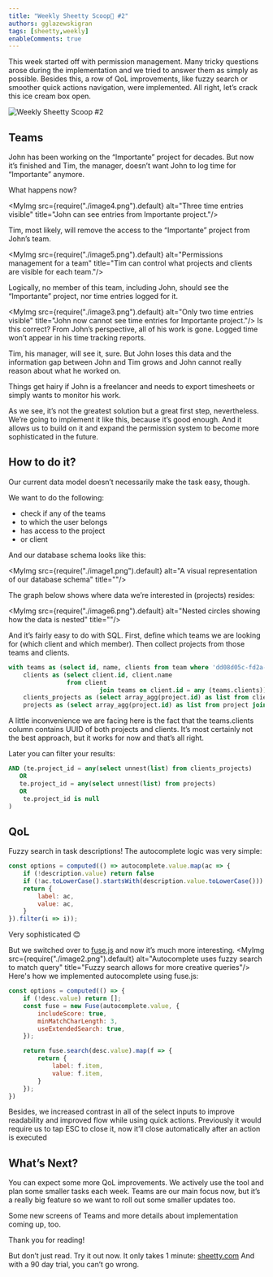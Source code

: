 ```yaml
---
title: "Weekly Sheetty Scoop🍦 #2"
authors: gglazewskigran
tags: [sheetty,weekly]
enableComments: true
---
```



This week started off with permission management. Many tricky questions arose during the implementation and we tried to answer them as simply as possible. Besides this, a row of QoL improvements, like fuzzy search or smoother quick actions navigation, were implemented. All right, let’s crack this ice cream box open.

![Weekly Sheetty Scoop #2](./cover-image.png "Weekly Sheetty Scoop #2")

<!--truncate-->

## Teams

John has been working on the “Importante” project for decades. But now it’s finished and Tim, the manager, doesn’t want John to log time for “Importante” anymore.

What happens now?

<MyImg src={require("./image4.png").default} alt="Three time entries visible"
       title="John can see entries from Importante project."/>

Tim, most likely, will remove the access to the “Importante” project from John’s team.

<MyImg src={require("./image5.png").default} alt="Permissions management for a team"
       title="Tim can control what projects and clients are visible for each team."/>

Logically, no member of this team, including John, should see the “Importante” project, nor time entries logged for it.

<MyImg src={require("./image3.png").default} alt="Only two time entries visible"
       title="John now cannot see time entries for Importante project."/>
Is this correct? From John’s perspective, all of his work is gone. Logged time won’t appear in his time tracking reports.

Tim, his manager, will see it, sure. But John loses this data and the information gap between John and Tim grows and John cannot really reason about what he worked on.

Things get hairy if John is a freelancer and needs to export timesheets or simply wants to monitor his work.

As we see, it’s not the greatest solution but a great first step, nevertheless. We’re going to implement it like this, because it’s good enough. And it allows us to build on it and expand the permission system to become more sophisticated in the future.


## How to do it?

Our current data model doesn’t necessarily make the task easy, though.

We want to do the following:
- check if any of the teams
- to which the user belongs
- has access to the project
- or client

And our database schema looks like this:

<MyImg src={require("./image1.png").default} alt="A visual representation of our database schema"
title=""/>

The graph below shows where data we’re interested in (projects) resides:

<MyImg src={require("./image6.png").default} alt="Nested circles showing how the data is nested"
title=""/>

And it’s fairly easy to do with SQL. First, define which teams we are looking for (which client and which member). Then collect projects from those teams and clients.

```sql
with teams as (select id, name, clients from team where 'dd08d05c-fd2a-4f32-92f7-b3df994b286f' = ANY (team.members)),
    clients as (select client.id, client.name
                from client
                         join teams on client.id = any (teams.clients)),
    clients_projects as (select array_agg(project.id) as list from clients join project ON project.client_id = clients.id),
    projects as (select array_agg(project.id) as list from project join teams on project.id = any (teams.clients))
```

A little inconvenience we are facing here is the fact that the teams.clients column contains UUID of both projects and clients. It’s most certainly not the best approach, but it works for now and that’s all right.

Later you can filter your results:


```sql
AND (te.project_id = any(select unnest(list) from clients_projects)
   OR
   te.project_id = any(select unnest(list) from projects)
   OR
    te.project_id is null
)
```

## QoL

Fuzzy search in task descriptions! The autocomplete logic was very simple:
```javascript
const options = computed(() => autocomplete.value.map(ac => {
    if (!description.value) return false
    if (!ac.toLowerCase().startsWith(description.value.toLowerCase())) return false;
    return {
        label: ac,
        value: ac,
    }
}).filter(i => i));
```

Very sophisticated 😊

But we switched over to [fuse.js](https://fuse.js) and now it’s much more interesting.
<MyImg src={require("./image2.png").default} alt="Autocomplete uses fuzzy search to match query"
       title="Fuzzy search allows for more creative queries"/>
Here's how we implemented autocomplete using fuse.js:

```javascript
const options = computed(() => {
    if (!desc.value) return [];
    const fuse = new Fuse(autocomplete.value, {
        includeScore: true,
        minMatchCharLength: 3,
        useExtendedSearch: true,
    });

    return fuse.search(desc.value).map(f => {
        return {
            label: f.item,
            value: f.item,
        }
    });
})
```

Besides, we increased contrast in all of the select inputs to improve readability and improved flow while using quick actions. Previously it would require us to tap ESC to close it, now it’ll close automatically after an action is executed

## What’s Next?

You can expect some more QoL improvements. We actively use the tool and plan some smaller tasks each week. Teams are our main focus now, but it’s a really big feature so we want to roll out some smaller updates too.

Some new screens of Teams and more details about implementation coming up, too.

Thank you for reading!

But don’t just read. Try it out now. It only takes 1 minute: [sheetty.com](https://sheetty.com)
And with a 90 day trial, you can’t go wrong.
